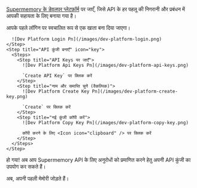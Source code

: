 [Supermemory के डेवलपर प्लेटफ़ॉर्म](https://console.supermemory.ai) पर जाएँ, जिसे API के हर पहलू की निगरानी और प्रबंधन में आपकी सहायता के लिए बनाया गया है।

<Accordion title="API कुंजी प्राप्त करना" icon="sparkles">
  <Steps>
    <Step title="खाता बनाएँ" icon="circle-user">
      आपके पहले लॉगिन पर स्वचालित रूप से एक खाता बना दिया जाएगा।

      ![Dev Platform Login Pn](/images/dev-platform-login.png)
    </Step>
    <Step title="API कुंजी बनाएँ" icon="key">
      <Steps>
        <Step title="API Keys पर जाएँ">
          ![Dev Platform Api Keys Pn](/images/dev-platform-api-keys.png)

          `Create API Key` पर क्लिक करें
        </Step>
        <Step title="नाम और समाप्ति चुनें (वैकल्पिक)">
          ![Dev Platform Create Key Pn](/images/dev-platform-create-key.png)

          `Create` पर क्लिक करें
        </Step>
        <Step title="नई कुंजी कॉपी करें">
          ![Dev Platform Copy Key Pn](/images/dev-platform-copy-key.png)

          कॉपी करने के लिए <Icon icon="clipboard" /> पर क्लिक करें
        </Step>
      </Steps>
    </Step>
  </Steps>
</Accordion>

हो गया! अब आप Supermemory API के लिए अनुरोधों को प्रमाणित करने हेतु अपनी API कुंजी का उपयोग कर सकते हैं।

अब, अपनी पहली मेमोरी जोड़ते हैं।